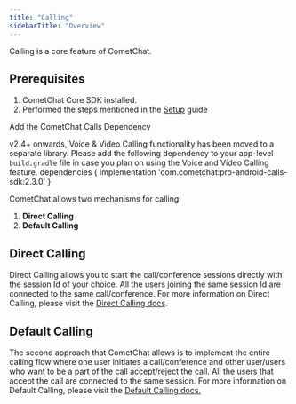 ```yaml
---
title: "Calling"
sidebarTitle: "Overview"
---
```




Calling is a core feature of CometChat.

## Prerequisites

1. CometChat Core SDK installed.
2. Performed the steps mentioned in the [Setup](/docs/sdk/android/3.0/setup) guide

<Note>
Add the CometChat Calls Dependency

v2.4+ onwards, Voice & Video Calling functionality has been moved to a separate library. Please add the following dependency to your app-level `build.gradle` file in case you plan on using the Voice and Video Calling feature. dependencies \{ implementation 'com.cometchat:pro-android-calls-sdk:2.3.0' }

</Note>

CometChat allows two mechanisms for calling

1. **Direct Calling**
2. **Default Calling**

## Direct Calling

Direct Calling allows you to start the call/conference sessions directly with the session Id of your choice. All the users joining the same session Id are connected to the same call/conference. For more information on Direct Calling, please visit the [Direct Calling docs](/docs/sdk/android/3.0/calling-direct-calling).

## Default Calling

The second approach that CometChat allows is to implement the entire calling flow where one user initiates a call/conference and other user/users who want to be a part of the call accept/reject the call. All the users that accept the call are connected to the same session. For more information on Default Calling, please visit the [Default Calling docs.](/docs/sdk/android/3.0/calling-default-calling)
